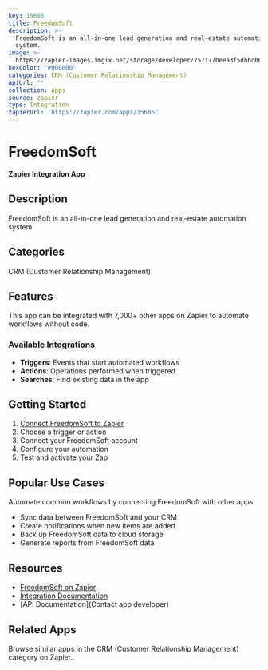 ```yaml
---
key: 15605
title: FreedomSoft
description: >-
  FreedomSoft is an all-in-one lead generation and real-estate automation
  system.
image: >-
  https://zapier-images.imgix.net/storage/developer/757177beea3f5dbbcb679e3ba618f8cb.png?auto=format%2Ccompress&ixlib=python-3.0.0&q=50
hexColor: '#000000'
categories: CRM (Customer Relationship Management)
apiUrl: ''
collection: Apps
source: zapier
type: Integration
zapierUrl: 'https://zapier.com/apps/15605'
---
```

# FreedomSoft

**Zapier Integration App**

## Description

FreedomSoft is an all-in-one lead generation and real-estate automation system.

## Categories

CRM (Customer Relationship Management)

## Features

This app can be integrated with 7,000+ other apps on Zapier to automate workflows without code.

### Available Integrations

- **Triggers**: Events that start automated workflows
- **Actions**: Operations performed when triggered
- **Searches**: Find existing data in the app

## Getting Started

1. [Connect FreedomSoft to Zapier](https://zapier.com/apps/15605)
2. Choose a trigger or action
3. Connect your FreedomSoft account
4. Configure your automation
5. Test and activate your Zap

## Popular Use Cases

Automate common workflows by connecting FreedomSoft with other apps:

- Sync data between FreedomSoft and your CRM
- Create notifications when new items are added
- Back up FreedomSoft data to cloud storage
- Generate reports from FreedomSoft data

## Resources

- [FreedomSoft on Zapier](https://zapier.com/apps/15605)
- [Integration Documentation](https://zapier.com/apps/15605/integrations)
- [API Documentation](Contact app developer)

## Related Apps

Browse similar apps in the CRM (Customer Relationship Management) category on Zapier.
